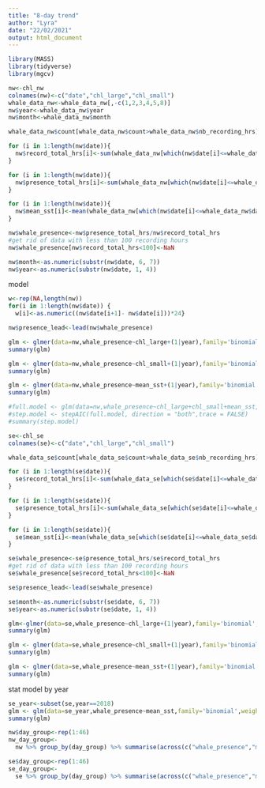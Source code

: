 ```yaml
---
title: "8-day trend"
author: "Lyra"
date: "22/02/2021"
output: html_document
---
```


```r
library(MASS)
library(tidyverse)
library(mgcv)
```

```r
nw<-chl_nw
colnames(nw)<-c("date","chl_large","chl_small")
whale_data_nw<-whale_data_nw[,-c(1,2,3,4,5,8)]
nw$year<-whale_data_nw$year
nw$month<-whale_data_nw$month

whale_data_nw$count[whale_data_nw$count>whale_data_nw$nb_recording_hrs]<-whale_data_nw$nb_recording_hrs[whale_data_nw$count>whale_data_nw$nb_recording_hrs]
```

```r
for (i in 1:length(nw$date)){
  nw$record_total_hrs[i]<-sum(whale_data_nw[which(nw$date[i]<=whale_data_nw$date & whale_data_nw$date<nw$date[i+1]),1])
}

for (i in 1:length(nw$date)){
  nw$presence_total_hrs[i]<-sum(whale_data_nw[which(nw$date[i]<=whale_data_nw$date & whale_data_nw$date<nw$date[i+1]),2])
}

for (i in 1:length(nw$date)){
  nw$mean_sst[i]<-mean(whale_data_nw[which(nw$date[i]<=whale_data_nw$date & whale_data_nw$date<nw$date[i+1]),3])
}

nw$whale_presence<-nw$presence_total_hrs/nw$record_total_hrs
#get rid of data with less than 100 recording hours
nw$whale_presence[nw$record_total_hrs<100]<-NaN

nw$month<-as.numeric(substr(nw$date, 6, 7))
nw$year<-as.numeric(substr(nw$date, 1, 4))
```


model
```r
w<-rep(NA,length(nw))
for(i in 1:length(nw$date)) {
  w[i]<-as.numeric((nw$date[i+1]- nw$date[i]))*24}

nw$presence_lead<-lead(nw$whale_presence)
```

```r

glm <- glmer(data=nw,whale_presence~chl_large+(1|year),family='binomial',weights = nw$record_total_hrs)
summary(glm)

glm <- glmer(data=nw,whale_presence~chl_small+(1|year),family='binomial',weights = nw$record_total_hrs)
summary(glm)

glm <- glmer(data=nw,whale_presence~mean_sst+(1|year),family='binomial',weights = nw$record_total_hrs)
summary(glm)

#full.model <- glm(data=nw,whale_presence~chl_large+chl_small+mean_sst,family='binomial',weights=nw$record_total_hrs)
#step.model <- stepAIC(full.model, direction = "both",trace = FALSE)
#summary(step.model)
```

```r
se<-chl_se
colnames(se)<-c("date","chl_large","chl_small")

whale_data_se$count[whale_data_se$count>whale_data_se$nb_recording_hrs]<-whale_data_se$nb_recording_hrs[whale_data_se$count>whale_data_se$nb_recording_hrs]
```


```r
for (i in 1:length(se$date)){
  se$record_total_hrs[i]<-sum(whale_data_se[which(se$date[i]<=whale_data_se$date & whale_data_se$date<se$date[i+1]),5])
}

for (i in 1:length(se$date)){
  se$presence_total_hrs[i]<-sum(whale_data_se[which(se$date[i]<=whale_data_se$date & whale_data_se$date<se$date[i+1]),6])
}

for (i in 1:length(se$date)){
  se$mean_sst[i]<-mean(whale_data_se[which(se$date[i]<=whale_data_se$date & whale_data_se$date<nw$date[i+1]),8])
}

se$whale_presence<-se$presence_total_hrs/se$record_total_hrs
#get rid of data with less than 100 recording hours
se$whale_presence[se$record_total_hrs<100]<-NaN

se$presence_lead<-lead(se$whale_presence)

se$month<-as.numeric(substr(se$date, 6, 7))
se$year<-as.numeric(substr(se$date, 1, 4))

```


```r
glm<-glmer(data=se,whale_presence~chl_large+(1|year),family='binomial',weights = se$record_total_hrs)
summary(glm)

glm <- glmer(data=se,whale_presence~chl_small+(1|year),family='binomial',weights = se$record_total_hrs)
summary(glm)

glm <- glmer(data=se,whale_presence~mean_sst+(1|year),family='binomial',weights = se$record_total_hrs)
summary(glm)
```


stat model by year
```r
se_year<-subset(se,year==2018)
glm <- glm(data=se_year,whale_presence~mean_sst,family='binomial',weights =se_year$record_total_hrs)
summary(glm)

```


```r
nw$day_group<-rep(1:46)
nw_day_group<-
  nw %>% group_by(day_group) %>% summarise(across(c("whale_presence","mean_sst","chl_large","chl_small"),mean,na.rm=TRUE))

se$day_group<-rep(1:46)
se_day_group<-
  se %>% group_by(day_group) %>% summarise(across(c("whale_presence","mean_sst","chl_large","chl_small"),mean,na.rm=TRUE))
```


